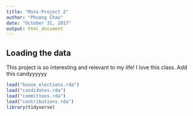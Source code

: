 ```yaml
---
title: "Mini-Project 2"
author: "Phuong Chau"
date: "October 31, 2017"
output: html_document
---
```



## Loading the data

This project is so interesting and relevant to my life! I love this class. Add this
candyyyyyy

```r
load("house_elections.rda")
load("candidates.rda")
load("committees.rda")
load("contributions.rda")
library(tidyverse)
```

